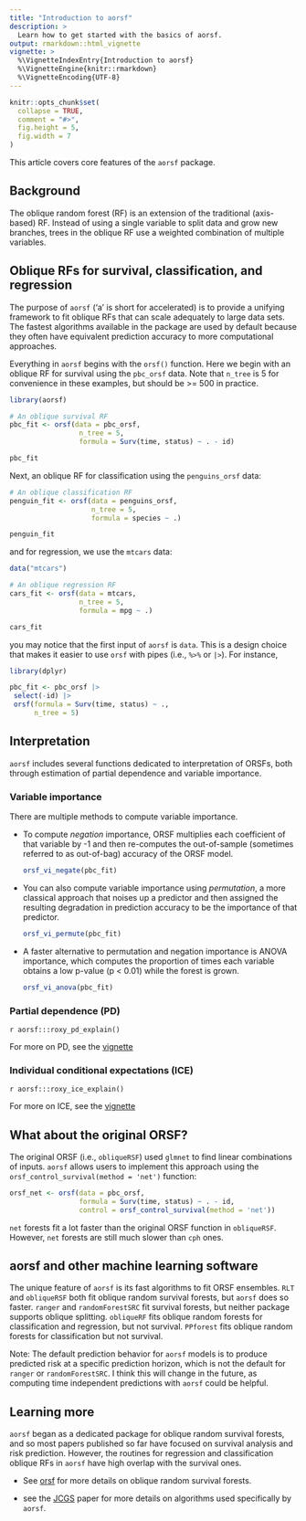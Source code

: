 ```yaml
---
title: "Introduction to aorsf"
description: >
  Learn how to get started with the basics of aorsf.
output: rmarkdown::html_vignette
vignette: >
  %\VignetteIndexEntry{Introduction to aorsf}
  %\VignetteEngine{knitr::rmarkdown}
  %\VignetteEncoding{UTF-8}
---
```


```r
knitr::opts_chunk$set(
  collapse = TRUE,
  comment = "#>",
  fig.height = 5, 
  fig.width = 7
)
```


This article covers core features of the `aorsf` package.

## Background

The oblique random forest (RF) is an extension of the traditional (axis-based) RF. Instead of using a single variable to split data and grow new branches, trees in the oblique RF use a weighted combination of multiple variables.  

## Oblique RFs for survival, classification, and regression

The purpose of `aorsf` ('a' is short for accelerated) is to provide a unifying framework to fit oblique RFs that can scale adequately to large data sets. The fastest algorithms available in the package are used by default because they often have equivalent prediction accuracy to more computational approaches.

Everything in `aorsf` begins with the `orsf()` function. Here we begin with an oblique RF for survival using the `pbc_orsf` data. Note that `n_tree` is 5 for convenience in these examples, but should be >= 500 in practice.

```r

library(aorsf)

# An oblique survival RF
pbc_fit <- orsf(data = pbc_orsf, 
                 n_tree = 5,
                 formula = Surv(time, status) ~ . - id)

pbc_fit

```

Next, an oblique RF for classification using the `penguins_orsf` data:

```r

# An oblique classification RF
penguin_fit <- orsf(data = penguins_orsf,
                    n_tree = 5, 
                    formula = species ~ .)

penguin_fit

```

and for regression, we use the `mtcars` data:

```r

data("mtcars")

# An oblique regression RF
cars_fit <- orsf(data = mtcars, 
                 n_tree = 5, 
                 formula = mpg ~ .)

cars_fit

```

you may notice that the first input of `aorsf` is `data`. This is a design choice that makes it easier to use `orsf` with pipes (i.e., `%>%` or `|>`). For instance,

```r

library(dplyr)

pbc_fit <- pbc_orsf |> 
 select(-id) |> 
 orsf(formula = Surv(time, status) ~ .,
      n_tree = 5)

```

## Interpretation

`aorsf` includes several functions dedicated to interpretation of ORSFs, both through estimation of partial dependence and variable importance.

### Variable importance

There are multiple methods to compute variable importance. 

- To compute *negation* importance, ORSF multiplies each coefficient of that variable by -1 and then re-computes the out-of-sample (sometimes referred to as out-of-bag) accuracy of the ORSF model. 

    ```r

    orsf_vi_negate(pbc_fit)

    ```

- You can also compute variable importance using *permutation*, a more classical approach that noises up a predictor and then assigned the resulting degradation in prediction accuracy to be the importance of that predictor.

    ```r
  
    orsf_vi_permute(pbc_fit)
  
    ```

- A faster alternative to permutation and negation importance is ANOVA importance, which computes the proportion of times each variable obtains a low p-value (p < 0.01) while the forest is grown.

    ```r
    
    orsf_vi_anova(pbc_fit)
    
    ```

### Partial dependence (PD) 

`r aorsf:::roxy_pd_explain()`

For more on PD, see the [vignette](https://docs.ropensci.org/aorsf/articles/pd.html)

### Individual conditional expectations (ICE)

`r aorsf:::roxy_ice_explain()`

For more on ICE, see the [vignette](https://docs.ropensci.org/aorsf/articles/pd.html#individual-conditional-expectations-ice)


## What about the original ORSF?

The original ORSF (i.e., `obliqueRSF`) used `glmnet` to find linear combinations of inputs. `aorsf` allows users to implement this approach using the `orsf_control_survival(method = 'net')` function: 

```r

orsf_net <- orsf(data = pbc_orsf, 
                 formula = Surv(time, status) ~ . - id, 
                 control = orsf_control_survival(method = 'net'))

```

`net` forests fit a lot faster than the original ORSF function in `obliqueRSF`. However, `net` forests are still much slower than `cph` ones.


## aorsf and other machine learning software

The unique feature of `aorsf` is its fast algorithms to fit ORSF ensembles. `RLT` and `obliqueRSF` both fit oblique random survival forests, but `aorsf` does so faster. `ranger` and `randomForestSRC` fit survival forests, but neither package supports oblique splitting. `obliqueRF` fits oblique random forests for classification and regression, but not survival. `PPforest` fits oblique random forests for classification but not survival. 

Note: The default prediction behavior for `aorsf` models is to produce predicted risk at a specific prediction horizon, which is not the default for `ranger`  or `randomForestSRC`. I think this will change in the future, as computing time independent predictions with `aorsf` could be helpful.

## Learning more

`aorsf` began as a dedicated package for oblique random survival forests, and so most papers published so far have focused on survival analysis and risk prediction. However, the routines for regression and classification oblique RFs in `aorsf` have high overlap with the survival ones.

- See [orsf](https://docs.ropensci.org/aorsf/reference/orsf.html) for more details on oblique random survival forests.

- see the [JCGS](https://doi.org/10.1080/10618600.2023.2231048) paper for more details on algorithms used specifically by `aorsf`.
